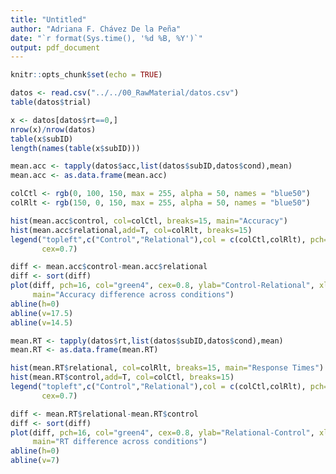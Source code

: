 ```yaml
---
title: "Untitled"
author: "Adriana F. Chávez De la Peña"
date: "`r format(Sys.time(), '%d %B, %Y')`"
output: pdf_document
---
```


```r
knitr::opts_chunk$set(echo = TRUE)
```

```r
datos <- read.csv("../../00_RawMaterial/datos.csv")
table(datos$trial)
```


```r
x <- datos[datos$rt==0,]
nrow(x)/nrow(datos)
table(x$subID)
length(names(table(x$subID)))
```

```r
mean.acc <- tapply(datos$acc,list(datos$subID,datos$cond),mean)
mean.acc <- as.data.frame(mean.acc)

colCtl <- rgb(0, 100, 150, max = 255, alpha = 50, names = "blue50")
colRlt <- rgb(150, 0, 150, max = 255, alpha = 50, names = "blue50")

hist(mean.acc$control, col=colCtl, breaks=15, main="Accuracy")
hist(mean.acc$relational,add=T, col=colRlt, breaks=15)
legend("topleft",c("Control","Relational"),col = c(colCtl,colRlt), pch=16,
       cex=0.7)
```

```r
diff <- mean.acc$control-mean.acc$relational
diff <- sort(diff)
plot(diff, pch=16, col="green4", cex=0.8, ylab="Control-Relational", xlab="",
     main="Accuracy difference across conditions")
abline(h=0)
abline(v=17.5)
abline(v=14.5)
```

```r
mean.RT <- tapply(datos$rt,list(datos$subID,datos$cond),mean)
mean.RT <- as.data.frame(mean.RT)

hist(mean.RT$relational, col=colRlt, breaks=15, main="Response Times")
hist(mean.RT$control,add=T, col=colCtl, breaks=15)
legend("topleft",c("Control","Relational"),col = c(colCtl,colRlt), pch=16,
       cex=0.7)
```

```r
diff <- mean.RT$relational-mean.RT$control
diff <- sort(diff)
plot(diff, pch=16, col="green4", cex=0.8, ylab="Relational-Control", xlab="",
     main="RT difference across conditions")
abline(h=0)
abline(v=7)
```